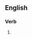 ==English==

===Verb===
{{head|en|present participle}}

# {{present participle of|optimise|lang=en|nocat=1}}